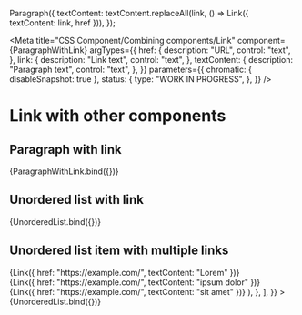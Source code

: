 <!-- @license CC0-1.0 -->


  Paragraph({
    textContent: textContent.replaceAll(link, () => Link({ textContent: link, href })),
  });

<Meta
  title="CSS Component/Combining components/Link"
  component={ParagraphWithLink}
  argTypes={{
    href: {
      description: "URL",
      control: "text",
    },
    link: {
      description: "Link text",
      control: "text",
    },
    textContent: {
      description: "Paragraph text",
      control: "text",
    },
  }}
  parameters={{
    chromatic: { disableSnapshot: true },
    status: {
      type: "WORK IN PROGRESS",
    },
  }}
/>

# Link with other components

## Paragraph with link

<Canvas>
  <Story
    name="Paragraph with link"
    args={{
      href: "https://example.com/",
      textContent:
        "Lorem ipsum dolor sit amet, consectetur adipiscing elit, sed do eiusmod tempor incididunt ut labore et dolore magna aliqua. Ut enim ad minim veniam, quis nostrud exercitation ullamco laboris nisi ut aliquip ex ea commodo consequat. Duis aute irure dolor in reprehenderit in voluptate velit esse cillum dolore eu fugiat nulla pariatur. Excepteur sint occaecat cupidatat non proident, sunt in culpa qui officia deserunt mollit anim id est laborum.",
      link: "quis nostrud exercitation",
    }}
  >
    {ParagraphWithLink.bind({})}
  </Story>
</Canvas>

<ArgsTable story="Paragraph with link" />

## Unordered list with link

<Canvas>
  <Story
    name="Unordered list with multiple links"
    args={{
      items: [
        { innerHTML: Link({ href: "https://example.com/", textContent: "Lorem" }) },
        { innerHTML: Link({ href: "https://example.com/", textContent: "ipsum dolor" }) },
        { innerHTML: Link({ href: "https://example.com/", textContent: "sit amet" }) },
      ],
    }}
  >
    {UnorderedList.bind({})}
  </Story>
</Canvas>

## Unordered list item with multiple links

<Canvas>
  <Story
    name="Unordered list item with multiple links"
    args={{
      items: [
        {
          innerHTML: (
            <>
              {Link({ href: "https://example.com/", textContent: "Lorem" })}
              <br />
              {Link({ href: "https://example.com/", textContent: "ipsum dolor" })}
              <br />
              {Link({ href: "https://example.com/", textContent: "sit amet" })}
            </>
          ),
        },
      ],
    }}
  >
    {UnorderedList.bind({})}
  </Story>
</Canvas>

<ArgsTable story="Paragraph with link" />
